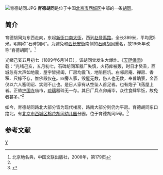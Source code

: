 {{Coord|39.9334193|116.3714165|type:landmark_region:CN-11_source:GoogleMaps|display=title}}
[[File:育德胡同.JPG|thumb]]
'''育德胡同'''是位于中国[[北京市|北京市]][[西城区|西城区]]中部的一条[[胡同|胡同]]。

==简介==
育德胡同为东西走向，东起[[新街口南大街|新街口南大街]]，西到[[赵登禹路|赵登禹路]]。全长399米，平均宽5米。明朝称“石碑胡同”。为避免和[[西长安街|西长安街]]南侧的[[石碑胡同|石碑胡同]]重名，故1965年改称“育德胡同”。<ref name=bjdmd>北京地名典，中国文联出版社，2008年，第179页</ref>

光绪己亥五月初七（1899年6月14日），该胡同曾发生大爆炸。《[[天咫偶闻|天咫偶闻]]》载：“光绪己亥，五月初七，石碑胡同军器厂失慎，火药库被轰，时日才癸丑，西城忽有大声如地震，屋宇皆摇阖，厂房均震飞，地陷巨坑。右邻尼庵、禅房、香积、尺椽不存，惟佛殿仅在。四旁人家，毁屋无数，伤人也无数，奉旨确察，金吾仅以六人塞明诏、实则不止也。是日人家有从空坠人首足者。也有炮子飞落屋上者。正值[[北京护国寺|护国寺]]庙市，[[玻璃|琉璃]]器碎无一存。其日厂兵点卯甫毕，众往食肆早饭，故免者甚多。”<ref name=bjdmd/>

如今，育德胡同路北大部分皆为现代楼房，路南大部分则仍为平房。育德胡同东口路北，有[[北京市西城区棉花胡同幼儿园|北京市西城区棉花胡同幼儿园]]分园，位于育德胡同5号。<ref>{{Cite web |url=http://www.bjxchmy.org/page4.aspx?id=30 |title=联系方式，北京市西城区棉花胡同幼儿园，于2013-04-01查阅 |access-date=2013-04-01 |archive-url=https://web.archive.org/web/20160306031312/http://www.bjxchmy.org/page4.aspx?id=30 |archive-date=2016-03-06 |dead-url=yes }}</ref>

==参考文献==
{{reflist}}

[[Category:北京胡同|Y]]